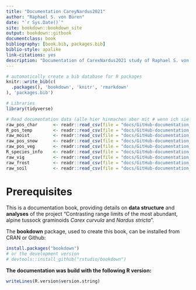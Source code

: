 ```yaml
--- 
title: "Documentation CareyNardus2021"
author: "Raphael S. von Büren"
date: "`r Sys.Date()`"
site: bookdown::bookdown_site
output: bookdown::gitbook
documentclass: book
bibliography: [book.bib, packages.bib]
biblio-style: apalike
link-citations: yes
description: "Documentation of CarexNardus2021 study of Raphael S. von Büren and Erika Hiltbrunner, Department of Environmental Sciences, University of Basel."
---
```


```r
# automatically create a bib database for R packages
knitr::write_bib(c(
  .packages(), 'bookdown', 'knitr', 'rmarkdown'
), 'packages.bib')

# Libraries
library(tidyverse)

# Read documentation data (alle hier hinmachen aber mit # wenn ich sie nicht auf Homepage will)
raw_pos_char      <- readr::read_csv(file = "docs/GitHub-documentation_files/doc_raw_pos_characteristics.csv", col_names = T)
R_pos_temp        <- readr::read_csv(file = "docs/GitHub-documentation_files/doc_R_pos_temperature.csv", col_names = T)
raw_moist         <- readr::read_csv(file = "docs/GitHub-documentation_files/doc_raw_moistmeasure_moisture.csv", col_names = T)
raw_pos_snow      <- readr::read_csv(file = "docs/GitHub-documentation_files/doc_raw_pos_snow.csv", col_names = T)
raw_pos_veg       <- readr::read_csv(file = "docs/GitHub-documentation_files/doc_raw_pos_vegetation.csv", col_names = T)
R_species_info    <- readr::read_csv(file = "docs/GitHub-documentation_files/doc_R_species_information.csv", col_names = T)
raw_vig           <- readr::read_csv(file = "docs/GitHub-documentation_files/doc_raw_vigmeasure_vigour.csv", col_names = T)
raw_frost         <- readr::read_csv(file = "docs/GitHub-documentation_files/doc_raw_frostmeasure_freezingresistance.csv", col_names = T)
raw_soil          <- readr::read_csv(file = "docs/GitHub-documentation_files/doc_raw_pos_soil.csv", col_names = T)
```


# Prerequisites {}

This is a documentation book, providing details on **data structure** and **analyses** of the project "Contrasting range limits of the most abundant, alpine tussock graminoids _Carex curvula_ and _Nardus stricta_".

The **bookdown** package, used to create this book, can be installed from CRAN or Github:

```r
install.packages("bookdown")
# or the development version
# devtools::install_github("rstudio/bookdown")
```

**The documentation was build with the following R version:**
```r
writeLines(R.version$version.string)
```